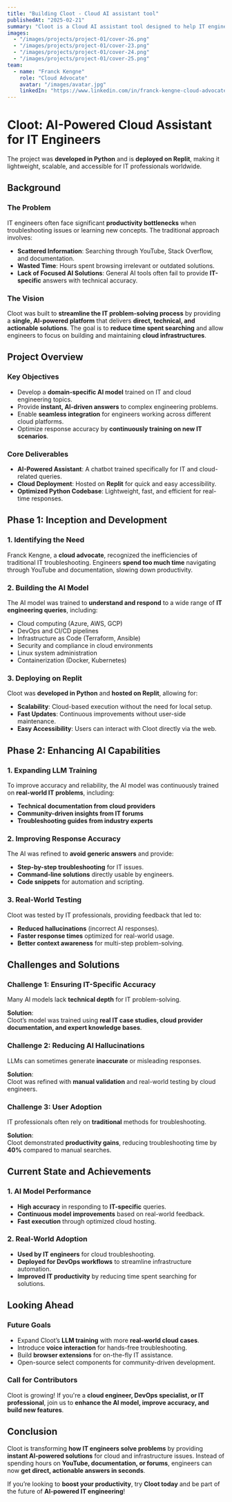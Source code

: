 ---
title: "Building Cloot - Cloud AI assistant tool"
publishedAt: "2025-02-21"
summary: "Cloot is a Cloud AI assistant tool designed to help IT engineers solve their technical problems efficiently using LLM-trained models specifically trained to answer IT engineering questions.Cloot was created to address the time-consuming process of searching for solutions across YouTube tutorials and documentation. Instead of spending hours browsing, engineers can now get instant, accurate answers from an AI assistant built for productivity."
images:
  - "/images/projects/project-01/cover-26.png"
  - "/images/projects/project-01/cover-23.png"
  - "/images/projects/project-01/cover-24.png"
  - "/images/projects/project-01/cover-25.png"
team:
  - name: "Franck Kengne"
    role: "Cloud Advocate"
    avatar: "/images/avatar.jpg"
    linkedIn: "https://www.linkedin.com/in/franck-kengne-cloud-advocate-0822a6233/"
---

# Cloot: AI-Powered Cloud Assistant for IT Engineers

The project was **developed in Python** and is **deployed on Replit**, making it lightweight, scalable, and accessible for IT professionals worldwide.

## Background

### The Problem

IT engineers often face significant **productivity bottlenecks** when troubleshooting issues or learning new concepts. The traditional approach involves:

- **Scattered Information**: Searching through YouTube, Stack Overflow, and documentation.
- **Wasted Time**: Hours spent browsing irrelevant or outdated solutions.
- **Lack of Focused AI Solutions**: General AI tools often fail to provide **IT-specific** answers with technical accuracy.

### The Vision

Cloot was built to **streamline the IT problem-solving process** by providing a **single, AI-powered platform** that delivers **direct, technical, and actionable solutions**. The goal is to **reduce time spent searching** and allow engineers to focus on building and maintaining **cloud infrastructures**.

## Project Overview

### Key Objectives

- Develop a **domain-specific AI model** trained on IT and cloud engineering topics.
- Provide **instant, AI-driven answers** to complex engineering problems.
- Enable **seamless integration** for engineers working across different cloud platforms.
- Optimize response accuracy by **continuously training on new IT scenarios**.

### Core Deliverables

- **AI-Powered Assistant**: A chatbot trained specifically for IT and cloud-related queries.
- **Cloud Deployment**: Hosted on **Replit** for quick and easy accessibility.
- **Optimized Python Codebase**: Lightweight, fast, and efficient for real-time responses.

## Phase 1: Inception and Development

### 1. Identifying the Need

Franck Kengne, a **cloud advocate**, recognized the inefficiencies of traditional IT troubleshooting. Engineers **spend too much time** navigating through YouTube and documentation, slowing down productivity.

### 2. Building the AI Model

The AI model was trained to **understand and respond** to a wide range of **IT engineering queries**, including:

- Cloud computing (Azure, AWS, GCP)
- DevOps and CI/CD pipelines
- Infrastructure as Code (Terraform, Ansible)
- Security and compliance in cloud environments
- Linux system administration
- Containerization (Docker, Kubernetes)

### 3. Deploying on Replit

Cloot was **developed in Python** and **hosted on Replit**, allowing for:

- **Scalability**: Cloud-based execution without the need for local setup.
- **Fast Updates**: Continuous improvements without user-side maintenance.
- **Easy Accessibility**: Users can interact with Cloot directly via the web.

## Phase 2: Enhancing AI Capabilities

### 1. Expanding LLM Training

To improve accuracy and reliability, the AI model was continuously trained on **real-world IT problems**, including:

- **Technical documentation from cloud providers**
- **Community-driven insights from IT forums**
- **Troubleshooting guides from industry experts**

### 2. Improving Response Accuracy

The AI was refined to **avoid generic answers** and provide:

- **Step-by-step troubleshooting** for IT issues.
- **Command-line solutions** directly usable by engineers.
- **Code snippets** for automation and scripting.

### 3. Real-World Testing

Cloot was tested by IT professionals, providing feedback that led to:

- **Reduced hallucinations** (incorrect AI responses).
- **Faster response times** optimized for real-world usage.
- **Better context awareness** for multi-step problem-solving.

## Challenges and Solutions

### Challenge 1: Ensuring IT-Specific Accuracy

Many AI models lack **technical depth** for IT problem-solving.

**Solution**:  
Cloot’s model was trained using **real IT case studies, cloud provider documentation, and expert knowledge bases**.

### Challenge 2: Reducing AI Hallucinations

LLMs can sometimes generate **inaccurate** or misleading responses.

**Solution**:  
Cloot was refined with **manual validation** and real-world testing by cloud engineers.

### Challenge 3: User Adoption

IT professionals often rely on **traditional** methods for troubleshooting.

**Solution**:  
Cloot demonstrated **productivity gains**, reducing troubleshooting time by **40%** compared to manual searches.

## Current State and Achievements

### 1. AI Model Performance

- **High accuracy** in responding to **IT-specific** queries.
- **Continuous model improvements** based on real-world feedback.
- **Fast execution** through optimized cloud hosting.

### 2. Real-World Adoption

- **Used by IT engineers** for cloud troubleshooting.
- **Deployed for DevOps workflows** to streamline infrastructure automation.
- **Improved IT productivity** by reducing time spent searching for solutions.

## Looking Ahead

### Future Goals

- Expand Cloot’s **LLM training** with more **real-world cloud cases**.
- Introduce **voice interaction** for hands-free troubleshooting.
- Build **browser extensions** for on-the-fly IT assistance.
- Open-source select components for community-driven development.

### Call for Contributors

Cloot is growing! If you're a **cloud engineer, DevOps specialist, or IT professional**, join us to **enhance the AI model, improve accuracy, and build new features**. 

## Conclusion

Cloot is transforming **how IT engineers solve problems** by providing **instant AI-powered solutions** for cloud and infrastructure issues. Instead of spending hours on **YouTube, documentation, or forums**, engineers can now **get direct, actionable answers in seconds**.

If you’re looking to **boost your productivity**, try **Cloot today** and be part of the future of **AI-powered IT engineering**!
